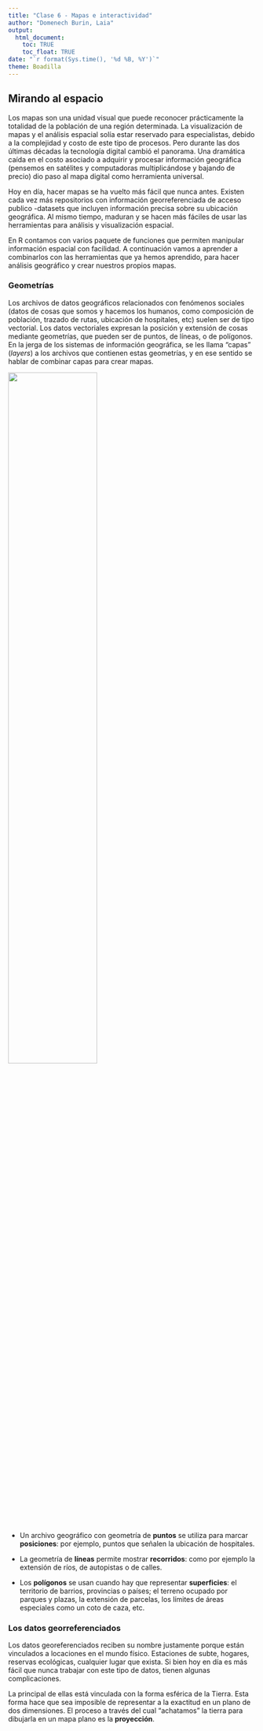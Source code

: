 ```yaml
---
title: "Clase 6 - Mapas e interactividad"
author: "Domenech Burin, Laia"
output: 
  html_document:
    toc: TRUE
    toc_float: TRUE
date: "`r format(Sys.time(), '%d %B, %Y')`"
theme: Boadilla
---
```


## Mirando al espacio

Los mapas son una unidad visual que puede reconocer prácticamente la totalidad de la población de una región determinada. La visualización de mapas  y el análisis espacial solía estar reservado para especialistas, debido a la complejidad y costo de este tipo de procesos. Pero durante las dos últimas décadas la tecnología digital cambió el panorama. Una dramática caída en el costo asociado a adquirir y procesar información geográfica (pensemos en satélites y computadoras multiplicándose y bajando de precio) dio paso al mapa digital como herramienta universal. 

Hoy en día, hacer mapas se ha vuelto más fácil que nunca antes. Existen cada vez más repositorios con información georreferenciada de acceso publico -datasets que incluyen información precisa sobre su ubicación geográfica. Al mismo tiempo, maduran y se hacen más fáciles de usar las herramientas para análisis y visualización espacial. 

En R contamos con varios paquete de funciones que permiten manipular información espacial con facilidad. A continuación vamos a aprender a combinarlos con las herramientas que ya hemos aprendido, para hacer análisis geográfico y crear nuestros propios mapas.

### Geometrías

Los archivos de datos geográficos relacionados con fenómenos sociales (datos de cosas que somos y hacemos los humanos, como composición de población, trazado de rutas, ubicación de hospitales, etc) suelen ser de tipo vectorial. Los datos vectoriales expresan la posición y extensión de cosas mediante geometrías, que pueden ser de puntos, de líneas, o de polígonos. En la jerga de los sistemas de información geográfica, se les llama "capas" (_layers_) a los archivos que contienen estas geometrías, y en ese sentido se hablar de combinar capas para crear mapas.

![](./img/puntos_lineas_polis.png){width=60%}

* Un archivo geográfico con geometría de __puntos__ se utiliza para marcar __posiciones__: por ejemplo, puntos que señalen la ubicación de hospitales.

* La geometría de __líneas__ permite mostrar __recorridos__: como por ejemplo la extensión de ríos, de autopistas o de calles. 

* Los __polígonos__ se usan cuando hay que representar __superficies__: el territorio de barrios, provincias o países; el terreno ocupado por parques y plazas, la extensión de parcelas, los límites de áreas especiales como un coto de caza, etc.

### Los datos georreferenciados

Los datos georeferenciados reciben su nombre justamente porque están vinculados a locaciones en el mundo físico. Estaciones de subte, hogares, reservas ecológicas, cualquier lugar que exista. Si bien hoy en día es más fácil que nunca trabajar con este tipo de datos, tienen algunas complicaciones. 

La principal de ellas está vinculada con la forma esférica de la Tierra. Esta forma hace que sea imposible de representar a la exactitud en un plano de dos dimensiones. El proceso a través del cual "achatamos" la tierra para dibujarla en un mapa plano es la **proyección**.  